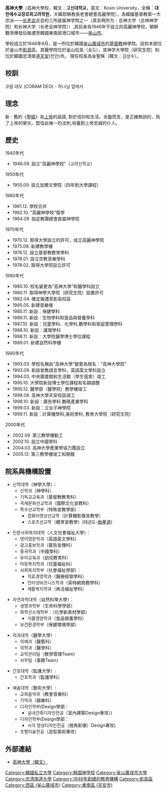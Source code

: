 {{高校
| name = 高神大學
| image = [[File:Kosin_CORAM_DEO.jpg|300px]]
| logo =
| motto = 코람 데오 (CORAM DEO) - 하나님 앞에서
| rector = 
| president = 金聖殊（韓文：김성수）
| vice-president =
| type = 私立基督教神學院
| established = 1946年
| location = {{ROK}}
| students = 4000名
| staff = 
| campus = 本部（釜山市影島(영도)區）<br/>松島校區（釜山松島(송도)）<br/>天安校區（忠清南道天安(천안)市）
| address = 釜山廣域市 影島區東三1洞 141-1番址
| telephone = 051-990-2114
| area = 
| sports =
| mascot =
| website = http://www.kosin.ac.kr/
| label_color =
| border_color =
| box_width =
}}
{{Portal|大學|Education - Grad Hat.svg}}

'''高神大學'''（高神大學校，韓文：'''고신대학교'''，英文：Kosin University，全稱：'''대한예수교장로회고려학원'''，大韓耶穌教長老會總會高麗學院），為韓國基督教第一大宗派——[[长老会|长老会]]总会的三所直属神学院之一（其余两所为：总神大学（总神神学院）和长神大学（长老会神学院））,其前身為1946年于設立的高麗神學校，朝鮮戰爭爆發后搬遷至韓國東南部港口城市——[[釜山市|釜山市]]。

學校成立於1946年9月，是一所位於韓國[[釜山廣域市|釜山廣域市]]的[[基督教|基督教]]神學院。該校本部位於釜山市[[影島|影島]]區，其醫學院位於釜山松島（송도），其神学大學院（研究生院）則位於韓國忠清南道[[天安|天安]](천안)市。
現任校長為金聖殊（韓文：김성수）。

== 校訓 ==
코람 데오 (CORAM DEO) - 하나님 앞에서

== 理念 ==
新ㆍ舊約《[[聖經|聖經]]》為[[上帝|上帝]]的話語, 對於信仰和生活，全盤而言，是正確無誤的，爲了上帝的榮光，堅信此唯一的法則,培養對上帝忠誠的仆人。

== 歷史 ==
1940年代
*1946.09.   設立“高麗神學校”（고려신학교）

1950年代
*1955.09.   設立加爾文學院（四年制大學課程）

1960年代
*1961.12.   學校合并
*1962.10.   “高麗神學校”復學
*1964.09.   指定教團總會直屬神學院

1970年代
*1970.12.   取得大學設立的許可，成立高麗神學院
*1975.08.   新建教學樓
*1976.12.   設立基督教教育學科
*1978.01.   設立宗教音樂學科
*1978.02.   取得大學院設立許可

1980年代
*1980.10.   校名變更為“高神大學”和醫學科設立
*1980.11.   取得神學大學院（研究生院）設置許可
*1982.04.   確定搬遷至影島校區
*1985.05.   新建音樂楼
*1985.11.   新設：保健學科
*1986.11.   新設：生物學科和食品與營養學科
*1987.10.   新設：兒童學科、化學科,數學科和家庭管理學科
*1988.10.   新設：護理學科
*1988.11.   新設：大學院醫學博士學位課程
*1989.01.   新建自然科學樓

1990年代    
*1993.03.   學校名稱由“高神大學”變更為現名：“高神大學院”
*1993.09.   新設宣教語言學科，英語英文學科設立
*1994.03.   中央圖書館和生活館（學生宿舍）竣工
*1995.10.   大學院新設博士學位課程和名額調整
*1995.12.   醫學部（醫學院）教學樓竣工
*1998.08.   高神大學天安校區竣工
*1998.10.   新設：廣告學科 數碼產業學科
*1999.03.   新設：立女子神學院
*1999.11.   新設：計算機學科,美術學科, 教育大學院（研究生院） 

2000年代
*2002.09.   第三教學樓動工
*2002.10.   設立中國學科
*2004.03.   高神大學產業學協力團設立
*2005.12.   第三教學樓竣工和開館

== 院系與機構設置 ==
*신학대학（神學大學）：
**신학과（神學科）
**기독교교육과（基督教教育科）
**국제문화선교학과（國際文化宣教科）
**특수선교학부（特殊宣教學部）：
***컴퓨터영상선교학（計算機影像宣教學）
***스포츠선교학（體育宣教學）(태권도-[[跆拳道|跆拳道]])

*인문사회복지대학（人文社會福祉大學）：
**영어영문학과（英語英文學科）
**광고홍보학과（廣告宣傳科）
**중국학과（中國學科）
**유아교육과（幼兒教育科）
**아동복지학과（兒童福祉科）
**사회복지학부（社會福祉學部）：
***의료경영학과（醫療經營學科）
***인터넷비즈니스학과（英特網商務學科）
***재활복지학과（再活福祉學科）

*자연과학대학（自然科學大學）：
**생명과학부（生命科學學部）
**화학신소재학부：（化學新素材學部）
***식품영양학과（食品營養學科）
**보건환경학부（保健環境學部）

*의과대학（醫學大學）:
**의예과（醫藝科）
**의학과（醫學科）
**교학관리팀（教學管理Team）
**사무팀（事務Team）

*간호대학（監護大學）:
**간호학과（監護學科）

*예술대학（藝術大學）:
**교회음악과（教會音樂科）
**기악과（器樂科）
**디자인학부(Design學部：
***실내건축디자인전공（室內建築Design專攻）)
**디자인학부(Design學部：
***시각 영상디자인전공（視角影像）Design專攻)
**조형미술전공（造型美術專攻）

== 外部連結 ==
* [http://www.kosin.ac.kr/ 高神大學（韓文）] {{Wayback|url=http://www.kosin.ac.kr/ |date=20081217052533 }}

{{DEFAULTSORT:Kosin}}
[[Category:韓國私立大學|Category:韓國私立大學]]
[[Category:韩国神学校|Category:韩国神学校]]
[[Category:釜山廣域市大學|Category:釜山廣域市大學]]
[[Category:忠清南道大學|Category:忠清南道大學]]
[[Category:1946年創建的教育機構|Category:1946年創建的教育機構]]
[[Category:影島區|Category:影島區]]
[[Category:西區_(釜山廣域市)|Category:西區 (釜山廣域市)]]
[[Category:東南區_(天安市)|Category:東南區 (天安市)]]